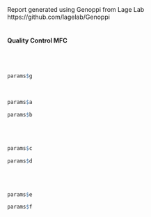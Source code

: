 Report generated using Genoppi from Lage Lab
<br>
https://github.com/lagelab/Genoppi
<br>
<br>
<h4>Quality Control MFC</h4>
<br>
<br>
```r
params$g
```
<br>
```r
params$a
```
```r
params$b
```
<br>
<br>
```r
params$c
```
```r
params$d
```
<br>
<br>
```r
params$e
```
```r
params$f
```


